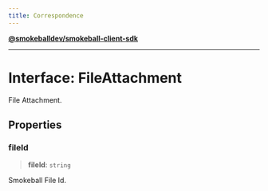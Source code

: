 ```yaml
---
title: Correspondence
---
```

[**@smokeballdev/smokeball-client-sdk**](../../../../README.md)

***

# Interface: FileAttachment

File Attachment.

## Properties

### fileId

> **fileId**: `string`

Smokeball File Id.
